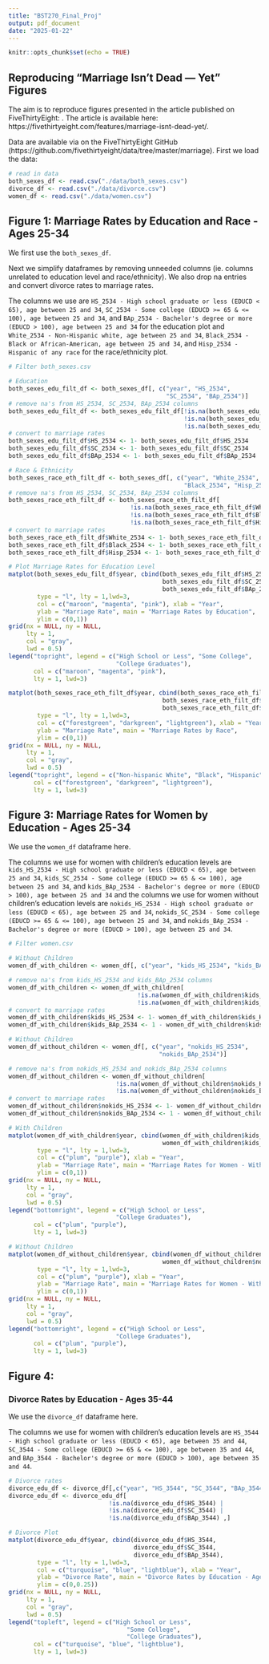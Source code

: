 ```yaml
---
title: "BST270_Final_Proj"
output: pdf_document
date: "2025-01-22"
---
```


```r
knitr::opts_chunk$set(echo = TRUE)
```

## Reproducing "Marriage Isn’t Dead — Yet" Figures

The aim is to reproduce figures presented in the article published on FiveThirtyEight: \textit{Marriage Isn’t Dead — Yet}. The article is available here: https://fivethirtyeight.com/features/marriage-isnt-dead-yet/.

Data are available via on the FiveThirtyEight GitHub (https://github.com/fivethirtyeight/data/tree/master/marriage). First we load the data:

```r
# read in data
both_sexes_df <- read.csv("./data/both_sexes.csv")
divorce_df <- read.csv("./data/divorce.csv")
women_df <- read.csv("./data/women.csv")
```

## Figure 1: Marriage Rates by Education and Race - Ages 25-34

We first use the `both_sexes_df`.

Next we simplify dataframes by removing unneeded columns (ie. columns unrelated to education level and race/ethnicity). We also drop na entries and convert divorce rates to marriage rates.

The columns we use are 
`HS_2534 - High school graduate or less (EDUCD < 65), age between 25 and 34`,  `SC_2534 - Some college (EDUCD >= 65 & <= 100), age between 25 and 34`, and `BAp_2534 - Bachelor's degree or more (EDUCD > 100), age between 25 and 34` 
for the education plot and  `White_2534 - Non-Hispanic white, age between 25 and 34`, `Black_2534 - Black or African-American, age between 25 and 34`, and `Hisp_2534 - Hispanic of any race` for the race/ethnicity plot.

```r
# Filter both_sexes.csv

# Education
both_sexes_edu_filt_df <- both_sexes_df[, c("year", "HS_2534", 
                                            "SC_2534", "BAp_2534")]
# remove na's from HS_2534, SC_2534, BAp_2534 columns 
both_sexes_edu_filt_df <- both_sexes_edu_filt_df[!is.na(both_sexes_edu_filt_df$HS_2534) | 
                                                 !is.na(both_sexes_edu_filt_df$SC_2534) |
                                                 !is.na(both_sexes_edu_filt_df$SC_2534),]
# convert to marriage rates 
both_sexes_edu_filt_df$HS_2534 <- 1- both_sexes_edu_filt_df$HS_2534 
both_sexes_edu_filt_df$SC_2534 <- 1- both_sexes_edu_filt_df$SC_2534 
both_sexes_edu_filt_df$BAp_2534 <- 1- both_sexes_edu_filt_df$BAp_2534 

# Race & Ethnicity
both_sexes_race_eth_filt_df <- both_sexes_df[, c("year", "White_2534", 
                                                 "Black_2534", "Hisp_2534")]
# remove na's from HS_2534, SC_2534, BAp_2534 columns 
both_sexes_race_eth_filt_df <- both_sexes_race_eth_filt_df[
                                  !is.na(both_sexes_race_eth_filt_df$White_2534) | 
                                  !is.na(both_sexes_race_eth_filt_df$Black_2534) |
                                  !is.na(both_sexes_race_eth_filt_df$Hisp_2534),]
# convert to marriage rates 
both_sexes_race_eth_filt_df$White_2534 <- 1- both_sexes_race_eth_filt_df$White_2534 
both_sexes_race_eth_filt_df$Black_2534 <- 1- both_sexes_race_eth_filt_df$Black_2534 
both_sexes_race_eth_filt_df$Hisp_2534 <- 1- both_sexes_race_eth_filt_df$Hisp_2534 
```

```r
# Plot Marriage Rates for Education Level
matplot(both_sexes_edu_filt_df$year, cbind(both_sexes_edu_filt_df$HS_2534, 
                                           both_sexes_edu_filt_df$SC_2534, 
                                           both_sexes_edu_filt_df$BAp_2534), 
        type = "l", lty = 1,lwd=3, 
        col = c("maroon", "magenta", "pink"), xlab = "Year", 
        ylab = "Marriage Rate", main = "Marriage Rates by Education",
        ylim = c(0,1))
grid(nx = NULL, ny = NULL,
     lty = 1,
     col = "gray", 
     lwd = 0.5)
legend("topright", legend = c("High School or Less", "Some College", 
                              "College Graduates"), 
       col = c("maroon", "magenta", "pink"), 
       lty = 1, lwd=3)
```
```r
matplot(both_sexes_race_eth_filt_df$year, cbind(both_sexes_race_eth_filt_df$White_2534,
                                           both_sexes_race_eth_filt_df$Black_2534, 
                                           both_sexes_race_eth_filt_df$Hisp_2534), 
        type = "l", lty = 1,lwd=3, 
        col = c("forestgreen", "darkgreen", "lightgreen"), xlab = "Year", 
        ylab = "Marriage Rate", main = "Marriage Rates by Race",
        ylim = c(0,1))
grid(nx = NULL, ny = NULL,
     lty = 1, 
     col = "gray", 
     lwd = 0.5) 
legend("topright", legend = c("Non-hispanic White", "Black", "Hispanic"), 
       col = c("forestgreen", "darkgreen", "lightgreen"), 
       lty = 1, lwd=3)
```

## Figure 3: Marriage Rates for Women by Education - Ages 25-34

We use the `women_df` dataframe here.

The columns we use for women with children's education levels are `kids_HS_2534 - High school graduate or less (EDUCD < 65), age between 25 and 34`, `kids_SC_2534 - Some college (EDUCD >= 65 & <= 100), age between 25 and 34`, and `kids_BAp_2534 - Bachelor's degree or more (EDUCD > 100), age between 25 and 34` and the columns we use for women without children's education levels are `nokids_HS_2534 - High school graduate or less (EDUCD < 65), age between 25 and 34`, `nokids_SC_2534 - Some college (EDUCD >= 65 & <= 100), age between 25 and 34`, and `nokids_BAp_2534 - Bachelor's degree or more (EDUCD > 100), age between 25 and 34`. 

```r
# Filter women.csv

# Without Children
women_df_with_children <- women_df[, c("year", "kids_HS_2534", "kids_BAp_2534")]

# remove na's from kids_HS_2534 and kids_BAp_2534 columns 
women_df_with_children <- women_df_with_children[
                                    !is.na(women_df_with_children$kids_HS_2534) | 
                                    !is.na(women_df_with_children$kids_BAp_2534),]
# convert to marriage rates
women_df_with_children$kids_HS_2534 <- 1- women_df_with_children$kids_HS_2534
women_df_with_children$kids_BAp_2534 <- 1 - women_df_with_children$kids_BAp_2534

# Without Children
women_df_without_children <- women_df[, c("year", "nokids_HS_2534", 
                                          "nokids_BAp_2534")]

# remove na's from nokids_HS_2534 and nokids_BAp_2534 columns 
women_df_without_children <- women_df_without_children[
                              !is.na(women_df_without_children$nokids_HS_2534) | 
                              !is.na(women_df_without_children$nokids_BAp_2534),]
# convert to marriage rates
women_df_without_children$nokids_HS_2534 <- 1- women_df_without_children$nokids_HS_2534
women_df_without_children$nokids_BAp_2534 <- 1 - women_df_without_children$nokids_BAp_2534
```


```r
# With Children
matplot(women_df_with_children$year, cbind(women_df_with_children$kids_HS_2534, 
                                           women_df_with_children$kids_BAp_2534), 
        type = "l", lty = 1,lwd=3, 
        col = c("plum", "purple"), xlab = "Year", 
        ylab = "Marriage Rate", main = "Marriage Rates for Women - With Children",
        ylim = c(0,1))
grid(nx = NULL, ny = NULL,
     lty = 1,
     col = "gray", 
     lwd = 0.5)
legend("bottomright", legend = c("High School or Less",
                              "College Graduates"), 
       col = c("plum", "purple"), 
       lty = 1, lwd=3)
```

```r
# Without Children
matplot(women_df_without_children$year, cbind(women_df_without_children$nokids_HS_2534, 
                                           women_df_without_children$nokids_BAp_2534), 
        type = "l", lty = 1,lwd=3, 
        col = c("plum", "purple"), xlab = "Year", 
        ylab = "Marriage Rate", main = "Marriage Rates for Women - Without Children",
        ylim = c(0,1))
grid(nx = NULL, ny = NULL,
     lty = 1,
     col = "gray", 
     lwd = 0.5)
legend("bottomright", legend = c("High School or Less",
                              "College Graduates"), 
       col = c("plum", "purple"), 
       lty = 1, lwd=3)
```

## Figure 4:

### Divorce Rates by Education - Ages 35-44

We use the `divorce_df` dataframe here.

The columns we use for women with children's education levels are `HS_3544 - High school graduate or less (EDUCD < 65), age between 35 and 44`, `SC_3544 - Some college (EDUCD >= 65 & <= 100), age between 35 and 44`, and `BAp_3544 - Bachelor's degree or more (EDUCD > 100), age between 35 and 44`.

```r
# Divorce rates
divorce_edu_df <- divorce_df[,c("year", "HS_3544", "SC_3544", "BAp_3544")]
divorce_edu_df <- divorce_edu_df[
                            !is.na(divorce_edu_df$HS_3544) | 
                            !is.na(divorce_edu_df$SC_3544) | 
                            !is.na(divorce_edu_df$BAp_3544) ,]
```

```r
# Divorce Plot
matplot(divorce_edu_df$year, cbind(divorce_edu_df$HS_3544, 
                                   divorce_edu_df$SC_3544,
                                   divorce_edu_df$BAp_3544), 
        type = "l", lty = 1,lwd=3, 
        col = c("turquoise", "blue", "lightblue"), xlab = "Year", 
        ylab = "Divorce Rate", main = "Divorce Rates by Education - Ages 35-44",
        ylim = c(0,0.25))
grid(nx = NULL, ny = NULL,
     lty = 1,
     col = "gray", 
     lwd = 0.5)
legend("topleft", legend = c("High School or Less",
                                 "Some College",
                                 "College Graduates"), 
       col = c("turquoise", "blue", "lightblue"), 
       lty = 1, lwd=3)
```
